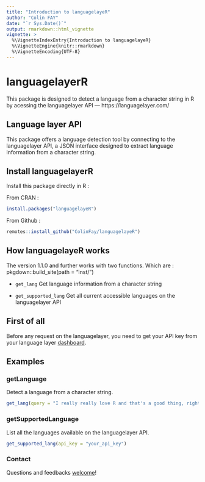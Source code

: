 ```yaml
---
title: "Introduction to languagelayeR"
author: "Colin FAY"
date: "`r Sys.Date()`"
output: rmarkdown::html_vignette
vignette: >
  %\VignetteIndexEntry{Introduction to languagelayeR}
  %\VignetteEngine{knitr::rmarkdown}
  %\VignetteEncoding{UTF-8}
---
```


# languagelayerR

This package is designed to detect a language from a character string in R by acessing the languagelayer API — https://languagelayer.com/

## Language layer API 

This package offers a language detection tool by connecting to the languagelayer API, a JSON interface designed to extract language information from a character string. 

## Install languagelayerR

Install this package directly in R : 

From CRAN : 

```r
install.packages("languagelayeR")
```

From Github :

```r
remotes::install_github("ColinFay/languagelayeR")
```

## How languagelayeR works

The version 1.1.0 and further works with two functions. Which are :  
pkgdown::build_site(path = "inst/")

* `get_lang` Get language information from a character string

* `get_supported_lang` Get all current accessible languages on the languagelayer API


## First of all

Before any request on the languagelayer, you need to get your API key from your language layer [dashboard](https://languagelayer.com/dashboard).

## Examples 

### getLanguage 

Detect a language from a character string. 

```r
get_lang(query = "I really really love R and that's a good thing, right?", api_key = "your_api_key")
```

### getSupportedLanguage 

List all the languages available on the languagelayer API. 

```r
get_supported_lang(api_key = "your_api_key")
```

### Contact

Questions and feedbacks [welcome](mailto:contact@colinfay.me)!
